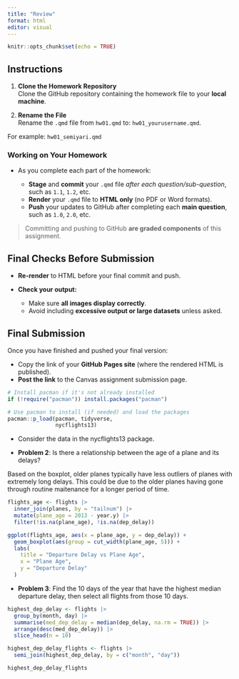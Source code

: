 ```yaml
---
title: "Review"
format: html
editor: visual
---
```


```r
knitr::opts_chunk$set(echo = TRUE)
```

## Instructions

1.  **Clone the Homework Repository**\
    Clone the GitHub repository containing the homework file to your **local machine**.

2.  **Rename the File**\
    Rename the `.qmd` file from `hw01.qmd` to: `hw01_yourusername.qmd`.\

For example: `hw01_semiyari.qmd`

### Working on Your Homework

-   As you complete each part of the homework:

    -   **Stage** and **commit** your `.qmd` file *after each question/sub-question*, such as `1.1`, `1.2`, etc.\
    -   **Render** your `.qmd` file to **HTML only** (no PDF or Word formats).\
    -   **Push** your updates to GitHub after completing each **main question**, such as `1.0`, `2.0`, etc.

> Committing and pushing to GitHub **are graded components** of this assignment.

## Final Checks Before Submission

-   **Re-render** to HTML before your final commit and push.\

-   **Check your output:**\

    -   Make sure **all images display correctly**.\
    -   Avoid including **excessive output or large datasets** unless asked.

## Final Submission

Once you have finished and pushed your final version:

-   Copy the link of your **GitHub Pages site** (where the rendered HTML is published).
-   **Post the link** to the Canvas assignment submission page.

```r
# Install pacman if it's not already installed
if (!require("pacman")) install.packages("pacman")

# Use pacman to install (if needed) and load the packages
pacman::p_load(pacman, tidyverse,
               nycflights13)
```

-   Consider the data in the nycflights13 package.

-   **Problem 2**: Is there a relationship between the age of a plane and its delays?

Based on the boxplot, older planes typically have less outliers of planes with extremely long delays. This could be due to the older planes having gone through routine maitenance for a longer period of time.

```r
flights_age <- flights |>
  inner_join(planes, by = "tailnum") |>
  mutate(plane_age = 2013 - year.y) |>
  filter(!is.na(plane_age), !is.na(dep_delay))

ggplot(flights_age, aes(x = plane_age, y = dep_delay)) +
  geom_boxplot(aes(group = cut_width(plane_age, 5))) +
  labs(
    title = "Departure Delay vs Plane Age",
    x = "Plane Age",
    y = "Departure Delay"
  )
```

-   **Problem 3**: Find the 10 days of the year that have the highest median departure delay, then select all flights from those 10 days.

```r
highest_dep_delay <- flights |>
  group_by(month, day) |>
  summarise(med_dep_delay = median(dep_delay, na.rm = TRUE)) |>
  arrange(desc(med_dep_delay)) |>
  slice_head(n = 10)

highest_dep_delay_flights <- flights |>
  semi_join(highest_dep_delay, by = c("month", "day"))

highest_dep_delay_flights
```
